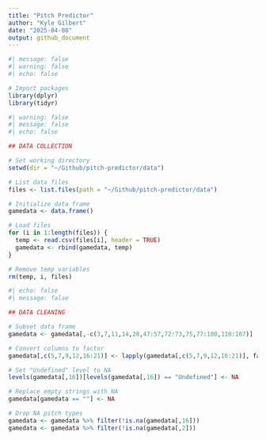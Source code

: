 ```yaml
---
title: "Pitch Predictor"
author: "Kyle Gilbert"
date: "2025-04-08"
output: github_document
---
```


```r
#| message: false
#| warning: false
#| echo: false

# Import packages
library(dplyr)
library(tidyr)
```

```r
#| warning: false
#| message: false
#| echo: false

## DATA COLLECTION

# Set working directory
setwd(dir = "~/Github/pitch-predictor/data")

# List data files
files <- list.files(path = "~/Github/pitch-predictor/data")

# Initialize data frame 
gamedata <- data.frame()

# Load files
for (i in 1:length(files)) {
  temp <- read.csv(files[i], header = TRUE)
  gamedata <- rbind(gamedata, temp)
}

# Remove temp variables
rm(temp, i, files)
```

```r
#| echo: false
#| message: false

## DATA CLEANING

# Subset data frame
gamedata <- gamedata[,-c(3,7,11,14,28,47:57,72:73,75,77:100,110:167)]

# Convert columns to factor
gamedata[,c(5,7,9,12,16:21)] <- lapply(gamedata[,c(5,7,9,12,16:21)], factor)

# Set "Undefined" level to NA
levels(gamedata[,16])[levels(gamedata[,16]) == "Undefined"] <- NA

# Replace empty strings with NA
gamedata[gamedata == ""] <- NA

# Drop NA pitch types
gamedata <- gamedata %>% filter(!is.na(gamedata[,16]))
gamedata <- gamedata %>% filter(!is.na(gamedata[,2]))
```

